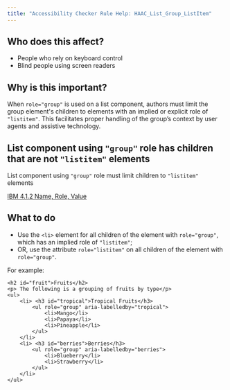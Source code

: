 ```yaml
---
title: "Accessibility Checker Rule Help: HAAC_List_Group_ListItem"
---
```


<div className="toolHelp">
<Row>
<Column colLg={5} colMd={3} colSm={4} className="toolLeft">

## Who does this affect?

 * People who rely on keyboard control
 * Blind people using screen readers

## Why is this important?

 When `role="group"` is used on a list component, authors must limit the group element's children to elements with an implied or explicit role of `"listitem"`. This facilitates proper handling of the group’s context by user agents and assistive technology.

</Column>
<Column colLg={11} colMd={5} colSm={4} className="toolMain">

<div id="locLevel"></div>

## List component using `"group"` role has children that are not `"listitem"` elements
List component using `"group"` role must limit children to `"listitem"` elements

[IBM 4.1.2 Name, Role, Value](http://www.ibm.com/able/guidelines/ci162/name_role_value.html)

<div id="locSnippet"></div>

## What to do

 * Use the `<li>` element for all children of the element with `role="group"`, which has an implied role of `"listitem"`;
 * OR, use the attribute `role="listitem"` on all children of the element with `role="group"`.

 For example:
```
<h2 id="fruit">Fruits</h2>
<p> The following is a grouping of fruits by type</p>
<ul>
    <li> <h3 id="tropical">Tropical Fruits</h3>
        <ul role="group" aria-labelledby="tropical">
            <li>Mango</li>
            <li>Papaya</li>
            <li>Pineapple</li>
        </ul>
    </li>
    <li> <h3 id="berries">Berries</h3>
        <ul role="group" aria-labelledby="berries">
            <li>Blueberry</li>
            <li>Strawberry</li>
        </ul>
    </li>
</ul>
```

</Column>
</Row>
</div>
